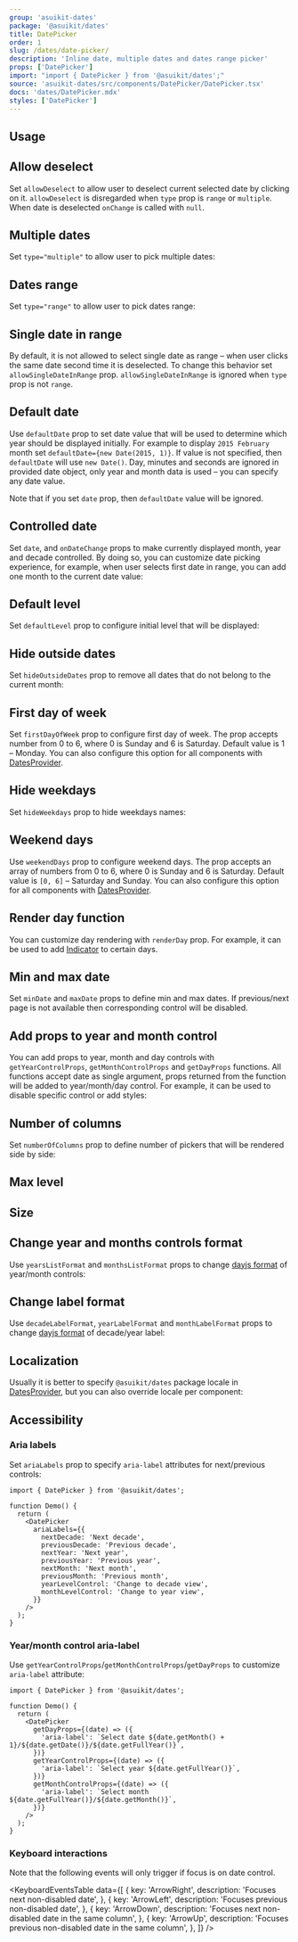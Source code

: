 ```yaml
---
group: 'asuikit-dates'
package: '@asuikit/dates'
title: DatePicker
order: 1
slug: /dates/date-picker/
description: 'Inline date, multiple dates and dates range picker'
props: ['DatePicker']
import: "import { DatePicker } from '@asuikit/dates';"
source: 'asuikit-dates/src/components/DatePicker/DatePicker.tsx'
docs: 'dates/DatePicker.mdx'
styles: ['DatePicker']
---
```



## Usage

<Demo data={DatePickerDemos.usage} />

## Allow deselect

Set `allowDeselect` to allow user to deselect current selected date by clicking on it.
`allowDeselect` is disregarded when `type` prop is `range` or `multiple`. When date is
deselected `onChange` is called with `null`.

<Demo data={DatePickerDemos.deselect} />

## Multiple dates

Set `type="multiple"` to allow user to pick multiple dates:

<Demo data={DatePickerDemos.multiple} />

## Dates range

Set `type="range"` to allow user to pick dates range:

<Demo data={DatePickerDemos.range} />

## Single date in range

By default, it is not allowed to select single date as range – when user clicks the same date second time it is deselected.
To change this behavior set `allowSingleDateInRange` prop. `allowSingleDateInRange` is ignored when
`type` prop is not `range`.

<Demo data={DatePickerDemos.singleRange} />

## Default date

Use `defaultDate` prop to set date value that will be used to determine which year should be displayed initially.
For example to display `2015 February` month set `defaultDate={new Date(2015, 1)}`. If value is not specified,
then `defaultDate` will use `new Date()`. Day, minutes and seconds are ignored in provided date object, only year and month data is used –
you can specify any date value.

Note that if you set `date` prop, then `defaultDate` value will be ignored.

<Demo data={DatePickerDemos.defaultDate} />

## Controlled date

Set `date`, and `onDateChange` props to make currently displayed month, year and decade controlled.
By doing so, you can customize date picking experience, for example, when user selects first date in range,
you can add one month to the current date value:

<Demo data={DatePickerDemos.controlledDate} />

## Default level

Set `defaultLevel` prop to configure initial level that will be displayed:

<Demo data={DatePickerDemos.defaultLevel} />

## Hide outside dates

Set `hideOutsideDates` prop to remove all dates that do not belong to the current month:

<Demo data={DatePickerDemos.hideOutsideDates} />

## First day of week

Set `firstDayOfWeek` prop to configure first day of week. The prop accepts number from 0 to 6,
where 0 is Sunday and 6 is Saturday. Default value is 1 – Monday. You can also configure this option
for all components with [DatesProvider](/dates/dates-provider/).

<Demo data={DatePickerDemos.firstDayOfWeek} />

## Hide weekdays

Set `hideWeekdays` prop to hide weekdays names:

<Demo data={DatePickerDemos.hideWeekdays} />

## Weekend days

Use `weekendDays` prop to configure weekend days. The prop accepts an array of numbers from 0 to 6,
where 0 is Sunday and 6 is Saturday. Default value is `[0, 6]` – Saturday and Sunday. You can also configure this option
for all components with [DatesProvider](/dates/dates-provider/).

<Demo data={DatePickerDemos.weekendDays} />

## Render day function

You can customize day rendering with `renderDay` prop. For example, it can be used to add
[Indicator](/core/indicator/) to certain days.

<Demo data={DatePickerDemos.renderDay} />

## Min and max date

Set `minDate` and `maxDate` props to define min and max dates. If previous/next page is not available
then corresponding control will be disabled.

<Demo data={DatePickerDemos.minMax} />

## Add props to year and month control

You can add props to year, month and day controls with `getYearControlProps`, `getMonthControlProps` and `getDayProps` functions. All functions accept date as single argument,
props returned from the function will be added to year/month/day control. For example, it can be used to disable specific
control or add styles:

<Demo data={DatePickerDemos.controlProps} />

## Number of columns

Set `numberOfColumns` prop to define number of pickers that will be rendered side by side:

<Demo data={DatePickerDemos.numberOfColumns} />

## Max level

<Demo data={DatePickerDemos.maxLevel} />

## Size

<Demo data={DatePickerDemos.sizeConfigurator} />

## Change year and months controls format

Use `yearsListFormat` and `monthsListFormat` props to change [dayjs format](https://day.js.org/docs/en/display/format) of year/month controls:

<Demo data={DatePickerDemos.listFormat} />

## Change label format

Use `decadeLabelFormat`, `yearLabelFormat` and `monthLabelFormat` props to change [dayjs format](https://day.js.org/docs/en/display/format) of decade/year label:

<Demo data={DatePickerDemos.labelFormat} />

## Localization

Usually it is better to specify `@asuikit/dates` package locale in [DatesProvider](/dates/dates-provider/),
but you can also override locale per component:

<Demo data={DatePickerDemos.locale} />

## Accessibility

### Aria labels

Set `ariaLabels` prop to specify `aria-label` attributes for next/previous controls:

```tsx
import { DatePicker } from '@asuikit/dates';

function Demo() {
  return (
    <DatePicker
      ariaLabels={{
        nextDecade: 'Next decade',
        previousDecade: 'Previous decade',
        nextYear: 'Next year',
        previousYear: 'Previous year',
        nextMonth: 'Next month',
        previousMonth: 'Previous month',
        yearLevelControl: 'Change to decade view',
        monthLevelControl: 'Change to year view',
      }}
    />
  );
}
```

### Year/month control aria-label

Use `getYearControlProps`/`getMonthControlProps`/`getDayProps` to customize `aria-label` attribute:

```tsx
import { DatePicker } from '@asuikit/dates';

function Demo() {
  return (
    <DatePicker
      getDayProps={(date) => ({
        'aria-label': `Select date ${date.getMonth() + 1}/${date.getDate()}/${date.getFullYear()}`,
      })}
      getYearControlProps={(date) => ({
        'aria-label': `Select year ${date.getFullYear()}`,
      })}
      getMonthControlProps={(date) => ({
        'aria-label': `Select month ${date.getFullYear()}/${date.getMonth()}`,
      })}
    />
  );
}
```

### Keyboard interactions

Note that the following events will only trigger if focus is on date control.

<KeyboardEventsTable
  data={[
    {
      key: 'ArrowRight',
      description: 'Focuses next non-disabled date',
    },
    {
      key: 'ArrowLeft',
      description: 'Focuses previous non-disabled date',
    },
    {
      key: 'ArrowDown',
      description: 'Focuses next non-disabled date in the same column',
    },
    {
      key: 'ArrowUp',
      description: 'Focuses previous non-disabled date in the same column',
    },
  ]}
/>
